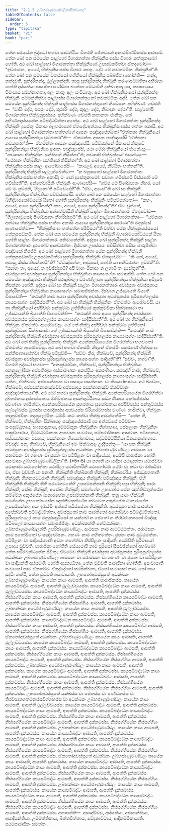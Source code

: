 ```yaml
---
title: "2.1.5 උබ්භජාණුමණ්ඩලිකාසික්ඛාපද"
tableOfContents: false
sidebar:
  order: 5
type: "tipitaka"
basket: "vi"
book: "paci"
---
```



<DynamicBreadcrumb />

<Division number="656" book="paci">

<Paragraph number="2100" book="paci">
තේන සමයේන බුද්ධෝ භගවා සාවත්ථියං විහරති ජේතවනේ අනාථපිණ්ඩිකස්ස ආරාමේ. තේන ඛෝ පන සමයේන සාළ්හෝ මිගාරනත්තා භික්ඛුනිසංඝස්ස විහාරං කත්තුකාමෝ හෝති. අථ ඛෝ සාළ්හෝ මිගාරනත්තා භික්ඛුනියෝ උපසඞ්කමිත්වා ඒතදවෝච—  “ඉච්ඡාමහං, අය්‍යේ, භික්ඛුනිසංඝස්ස විහාරං කාතුං. දේථ මේ නවකම්මිකං භික්ඛුනින්”ති. තේන ඛෝ පන සමයේන චතස්සෝ භගිනියෝ භික්ඛුනීසු පබ්බජිතා හෝන්ති—  නන්දා, නන්දවතී, සුන්දරීනන්දා, ථුල්ලනන්දාති. තාසු සුන්දරීනන්දා භික්ඛුනී තරුණපබ්බජිතා අභිරූපා හෝති දස්සනීයා පාසාදිකා පණ්ඩිතා බ්‍යත්තා මේධාවිනී දක්ඛා අනලසා, තත්‍රුපායාය වීමංසාය සමන්නාගතා, අලං කාතුං අලං සංවිධාතුං. අථ ඛෝ භික්ඛුනිසංඝෝ සුන්දරීනන්දං භික්ඛුනිං සම්මන්නිත්වා සාළ්හස්ස මිගාරනත්තුනෝ නවකම්මිකං අදාසි. තේන ඛෝ පන සමයේන සුන්දරීනන්දා භික්ඛුනී සාළ්හස්ස මිගාරනත්තුනෝ නිවේසනං අභික්ඛණං ගච්ඡති—  “වාසිං දේථ, පරසුං දේථ, කුඨාරිං දේථ, කුදාලං දේථ, නිඛාදනං දේථා”ති. සාළ්හෝපි මිගාරනත්තා භික්ඛුනුපස්සයං අභික්ඛණං ගච්ඡති කතාකතං ජානිතුං. තේ අභිණ්හදස්සනේන පටිබද්ධචිත්තා අහේසුං.
</Paragraph>

<Paragraph number="2101" book="paci">
අථ ඛෝ සාළ්හෝ මිගාරනත්තා සුන්දරීනන්දං භික්ඛුනිං දූසේතුං ඕකාසං අලභමානෝ ඒතදේවඅත්ථාය භික්ඛුනිසංඝස්ස භත්තං අකාසි. අථ ඛෝ සාළ්හෝ මිගාරනත්තා භත්තග්ගේ ආසනං පඤ්ඤපේන්තෝ “ඒත්තකා භික්ඛුනියෝ අය්‍යාය සුන්දරීනන්දාය වුඩ්ඪතරා”ති—  ඒකමන්තං ආසනං පඤ්ඤපේසි “ඒත්තකා නවකතරා”ති—  ඒකමන්තං ආසනං පඤ්ඤපේසි. පටිච්ඡන්නේ ඕකාසේ නිකූටේ සුන්දරීනන්දාය භික්ඛුනියා ආසනං පඤ්ඤපේසි, යථා ථේරා භික්ඛුනියෝ ජානේය්‍යුං—  “නවකානං භික්ඛුනීනං සන්තිකේ නිසින්නා”ති; නවකාපි භික්ඛුනියෝ ජානේය්‍යුං—  “ථේරානං භික්ඛුනීනං සන්තිකේ නිසින්නා”ති. අථ ඛෝ සාළ්හෝ මිගාරනත්තා භික්ඛුනිසංඝස්ස කාලං ආරෝචාපේසි—  “කාලෝ, අය්‍යේ, නිට්ඨිතං භත්තන්”ති. සුන්දරීනන්දා භික්ඛුනී සල්ලක්ඛේත්වා—  “න බහුකතෝ සාළ්හෝ මිගාරනත්තා භික්ඛුනිසංඝස්ස භත්තං අකාසි; මං සෝ දූසේතුකාමෝ. සචාහං ගමිස්සාමි විස්සරෝ මේ භවිස්සතී”ති, අන්තේවාසිනිං භික්ඛුනිං ආණාපේසි—  “ගච්ඡ මේ පිණ්ඩපාතං නීහර. යෝ චේ මං පුච්ඡති, ‘ගිලානා’ති පටිවේදේහී”ති. “ඒවං, අය්‍යේ”ති ඛෝ සා භික්ඛුනී සුන්දරීනන්දාය භික්ඛුනියා පච්චස්සෝසි.
</Paragraph>

<Paragraph number="2102" book="paci">
තේන ඛෝ පන සමයේන සාළ්හෝ මිගාරනත්තා බහිද්වාරකෝට්ඨකේ ඨිතෝ හෝති සුන්දරීනන්දං භික්ඛුනිං පටිපුච්ඡන්තෝ—  “කහං, අය්‍යේ, අය්‍යා සුන්දරීනන්දා? කහං, අය්‍යේ, අය්‍යා සුන්දරීනන්දා”ති? ඒවං වුත්තේ, සුන්දරීනන්දාය භික්ඛුනියා අන්තේවාසිනී භික්ඛුනී සාළ්හං මිගාරනත්තාරං ඒතදවෝච—  “ගිලානාවුසෝ; පිණ්ඩපාතං නීහරිස්සාමී”ති. අථ ඛෝ සාළ්හෝ මිගාරනත්තා—  “යම්පාහං අත්ථාය භික්ඛුනිසංඝස්ස භත්තං අකාසිං අය්‍යාය සුන්දරීනන්දාය කාරණා”ති මනුස්සේ ආණාපේත්වා—  “භික්ඛුනිසංඝං භත්තේන පරිවිසථා”ති වත්වා යේන භික්ඛුනුපස්සයෝ තේනුපසඞ්කමි. තේන ඛෝ පන සමයේන සුන්දරීනන්දා භික්ඛුනී බහාරාමකෝට්ඨකේ ඨිතා හෝති සාළ්හං මිගාරනත්තාරං පතිමානේන්තී. අද්දසා ඛෝ සුන්දරීනන්දා භික්ඛුනී සාළ්හං මිගාරනත්තාරං දූරතෝව ආගච්ඡන්තං. දිස්වාන උපස්සයං පවිසිත්වා සසීසං පාරුපිත්වා මඤ්චකේ නිපජ්ජි. අථ ඛෝ සාළ්හෝ මිගාරනත්තා යේන සුන්දරීනන්දා භික්ඛුනී තේනුපසඞ්කමි; උපසඞ්කමිත්වා සුන්දරීනන්දං භික්ඛුනිං ඒතදවෝච—  “කිං තේ, අය්‍යේ, අඵාසු, කිස්ස නිපන්නාසී”ති? “ඒවඤ්හේතං, ආවුසෝ, හෝති යා අනිච්ඡන්තං ඉච්ඡතී”ති. “ක්‍යාහං තං, අය්‍යේ, න ඉච්ඡිස්සාමි? අපි චාහං ඕකාසං න ලභාමි තං දූසේතුන්”ති. අවස්සුතෝ අවස්සුතාය සුන්දරීනන්දාය භික්ඛුනියා කායසංසග්ගං සමාපජ්ජි.
</Paragraph>

<Paragraph number="2103" book="paci">
තේන ඛෝ පන සමයේන අඤ්ඤතරා භික්ඛුනී ජරාදුබ්බලා චරණගිලානා සුන්දරීනන්දාය භික්ඛුනියා අවිදූරේ නිපන්නා හෝති. අද්දසා ඛෝ සා භික්ඛුනී සාළ්හං මිගාරනත්තාරං අවස්සුතං අවස්සුතාය සුන්දරීනන්දාය භික්ඛුනියා කායසංසග්ගං සමාපජ්ජන්තං. දිස්වාන උජ්ඣායති ඛිය්‍යති විපාචේති—  “කථඤ්හි නාම අය්‍යා සුන්දරීනන්දා අවස්සුතා අවස්සුතස්ස පුරිසපුග්ගලස්ස කායසංසග්ගං සාදියිස්සතී”ති. අථ ඛෝ සා භික්ඛුනී භික්ඛුනීනං ඒතමත්ථං ආරෝචේසි. යා තා භික්ඛුනියෝ අප්පිච්ඡා සන්තුට්ඨා ලජ්ජිනියෝ කුක්කුච්චිකා සික්ඛාකාමා තා උජ්ඣායන්ති ඛිය්‍යන්ති විපාචේන්ති—  “කථඤ්හි නාම අය්‍යා සුන්දරීනන්දා අවස්සුතා අවස්සුතස්ස පුරිසපුග්ගලස්ස කායසංසග්ගං සාදියිස්සතී”ති. අථ ඛෝ තා භික්ඛුනියෝ භික්ඛූනං ඒතමත්ථං ආරෝචේසුං. යේ තේ භික්ඛූ අප්පිච්ඡා සන්තුට්ඨා ලජ්ජිනෝ කුක්කුච්චකා සික්ඛාකාමා තේ උජ්ඣායන්ති ඛිය්‍යන්ති විපාචේන්ති—  “කථඤ්හි නාම සුන්දරීනන්දා භික්ඛුනී අවස්සුතා අවස්සුතස්ස පුරිසපුග්ගලස්ස කායසංසග්ගං සාදියිස්සතී”ති.
</Paragraph>

<Paragraph number="2104" book="paci">
අථ ඛෝ තේ භික්ඛූ සුන්දරීනන්දං භික්ඛුනිං අනේකපරියායේන විගරහිත්වා භගවතෝ ඒතමත්ථං ආරෝචේසුං. අථ ඛෝ භගවා ඒතස්මිං නිදානේ ඒතස්මිං පකරණේ භික්ඛුසංඝං සන්නිපාතාපේත්වා භික්ඛූ පටිපුච්ඡි—  “සච්චං කිර, භික්ඛවේ, සුන්දරීනන්දා භික්ඛුනී අවස්සුතා අවස්සුතස්ස පුරිසපුග්ගලස්ස කායසංසග්ගං සාදියතී”ති? “සච්චං, භගවා”ති. විගරහි බුද්ධෝ භගවා—  “අනනුච්ඡවිකං, භික්ඛවේ, සුන්දරීනන්දාය භික්ඛුනියා අනනුලෝමිකං අප්පතිරූපං අස්සාමණකං අකප්පියං අකරණීයං. කථඤ්හි නාම, භික්ඛවේ, සුන්දරීනන්දා භික්ඛුනී අවස්සුතා අවස්සුතස්ස පුරිසපුග්ගලස්ස කායසංසග්ගං සාදියිස්සති. නේතං, භික්ඛවේ, අප්පසන්නානං වා පසාදාය පසන්නානං වා භිය්‍යෝභාවාය. අථ ඛ්වේතං, භික්ඛවේ, අප්පසන්නානඤ්චේව අප්පසාදාය පසන්නානඤ්ච ඒකච්චානං අඤ්ඤථත්තායා”ති. අථ ඛෝ භගවා සුන්දරීනන්දං භික්ඛුනිං අනේකපරියායේන විගරහිත්වා දුබ්භරතාය දුප්පෝසතාය මහිච්ඡතාය අසන්තුට්ඨිතාය සඞ්ගණිකාය කෝසජ්ජස්ස අවණ්ණං භාසිත්වා, අනේකපරියායේන සුභරතාය සුපෝසතාය අප්පිච්ඡස්ස සන්තුට්ඨස්ස සල්ලේඛස්ස ධුතස්ස පාසාදිකස්ස අපචයස්ස වීරියාරම්භස්ස වණ්ණං භාසිත්වා, භික්ඛූනං තදනුච්ඡවිකං තදනුලෝමිකං ධම්මිං කථං කත්වා භික්ඛූ ආමන්තේසි—  “තේන හි, භික්ඛවේ, භික්ඛුනීනං සික්ඛාපදං පඤ්ඤපේස්සාමි දස අත්ථවසේ පටිච්ච—  සංඝසුට්ඨුතාය, සංඝඵාසුතාය, දුම්මඞ්කූනං භික්ඛුනීනං නිග්ගහාය, පේසලානං භික්ඛුනීනං ඵාසුවිහාරාය, දිට්ඨධම්මිකානං ආසවානං සංවරාය, සම්පරායිකානං ආසවානං පටිඝාතාය, අප්පසන්නානං පසාදාය, පසන්නානං භිය්‍යෝභාවාය, සද්ධම්මට්ඨිතියා විනයානුග්ගහාය. ඒවඤ්ච පන, භික්ඛවේ, භික්ඛුනියෝ ඉමං සික්ඛාපදං උද්දිසන්තු—
</Paragraph>

</Division>
<Division number="657" book="paci">

<Paragraph number="2105" book="paci">
<Emphasis>“යා පන භික්ඛුනී අවස්සුතා අවස්සුතස්ස පුරිසපුග්ගලස්ස අධක්ඛකං උබ්භජාණුමණ්ඩලං ආමසනං වා පරාමසනං වා ගහණං වා ඡුපනං වා පටිපීළනං වා සාදියේය්‍ය, අයම්පි පාරාජිකා හෝති අසංවාසා උබ්භජාණුමණ්ඩලිකා”</Emphasis>ති. (*5*:<Emphasis>5</Emphasis>)
</Paragraph>

</Division>
<Division number="658" book="paci">

<Paragraph number="2106" book="paci">
<Emphasis>යා පනා</Emphasis>ති යා යාදිසා යථායුත්තා යථාජච්චා යථානාමා යථාගෝත්තා යථාසීලා යථාවිහාරිනී යථාගෝචරා ථේරා වා නවා වා මජ්ඣිමා වා, ඒසා වුච්චති යා පනාති.
</Paragraph>

<Paragraph number="2107" book="paci">
<Emphasis>භික්ඛුනී</Emphasis>ති භික්ඛිකාති භික්ඛුනී; භික්ඛාචරියං අජ්ඣුපගතාති භික්ඛුනී; භින්නපටධරාති භික්ඛුනී; සමඤ්ඤාය භික්ඛුනී; පටිඤ්ඤාය භික්ඛුනී; ඒහි භික්ඛුනීති භික්ඛුනී; තීහි සරණගමනේහි උපසම්පන්නාති භික්ඛුනී; භද්‍රා භික්ඛුනී; සාරා භික්ඛුනී; සේඛා භික්ඛුනී; අසේඛා භික්ඛුනී; සමග්ගේන උභතෝසංඝේන ඤත්තිචතුත්ථේන කම්මේන අකුප්පේන ඨානාරහේන උපසම්පන්නාති භික්ඛුනී. තත්‍ර යායං භික්ඛුනී සමග්ගේන උභතෝසංඝේන ඤත්තිචතුත්ථේන කම්මේන අකුප්පේන ඨානාරහේන උපසම්පන්නා, අයං ඉමස්මිං අත්ථේ අධිප්පේතා භික්ඛුනීති.
</Paragraph>

<Paragraph number="2108" book="paci">
<Emphasis>අවස්සුතා</Emphasis> නාම සාරත්තා අපේක්ඛවතී පටිබද්ධචිත්තා.
</Paragraph>

<Paragraph number="2109" book="paci">
<Emphasis>අවස්සුතෝ</Emphasis> නාම සාරත්තෝ අපේක්ඛවා පටිබද්ධචිත්තෝ.
</Paragraph>

<Paragraph number="2110" book="paci">
<Emphasis>පුරිසපුග්ගලෝ</Emphasis> නාම මනුස්සපුරිසෝ න යක්ඛෝ න පේතෝ න තිරච්ඡානගතෝ විඤ්ඤූ පටිබලෝ කායසංසග්ගං සමාපජ්ජිතුං.
</Paragraph>

<Paragraph number="2111" book="paci">
<Emphasis>අධක්ඛකන්</Emphasis>ති හේට්ඨක්ඛකං.
</Paragraph>

<Paragraph number="2112" book="paci">
<Emphasis>උබ්භජාණුමණ්ඩලන්</Emphasis>ති උපරිජාණුමණ්ඩලං.
</Paragraph>

<Paragraph number="2113" book="paci">
<Emphasis>ආමසනං</Emphasis> නාම ආමට්ඨමත්තං.
</Paragraph>

<Paragraph number="2114" book="paci">
<Emphasis>පරාමසනං</Emphasis> නාම ඉතෝචිතෝ ච සඤ්චෝපනං.
</Paragraph>

<Paragraph number="2115" book="paci">
<Emphasis>ගහණං</Emphasis> නාම ගහිතමත්තං.
</Paragraph>

<Paragraph number="2116" book="paci">
<Emphasis>ඡුපනං</Emphasis> නාම ඵුට්ඨමත්තං.
</Paragraph>

<Paragraph number="2117" book="paci">
<Emphasis>පටිපීළනං වා සාදියේය්‍යා</Emphasis>ති අඞ්ගං ගහේත්වා නිප්පීළනං සාදියති.
</Paragraph>

<Paragraph number="2118" book="paci">
<Emphasis>අයම්පී</Emphasis>ති පුරිමායෝ උපාදාය වුච්චති.
</Paragraph>

<Paragraph number="2119" book="paci">
<Emphasis>පාරාජිකා හෝතී</Emphasis>ති සේය්‍යථාපි නාම පුරිසෝ සීසච්ඡින්නෝ අභබ්බෝ තේන සරීරබන්ධනේන ජීවිතුං; ඒවමේව භික්ඛුනී අවස්සුතා අවස්සුතස්ස පුරිසපුග්ගලස්ස අධක්ඛකං උබ්භජාණුමණ්ඩලං ආමසනං වා පරාමසනං වා ගහණං වා ඡුපනං වා පටිපීළනං වා සාදියන්තී අස්සමණී හෝති අසක්‍යධීතා. තේන වුච්චති පාරාජිකා හෝතීති.
</Paragraph>

<Paragraph number="2120" book="paci">
<Emphasis>අසංවාසා</Emphasis>ති <Emphasis>සංවාසෝ</Emphasis> නාම ඒකකම්මං ඒකුද්දේසෝ සමසික්ඛතා, ඒසෝ සංවාසෝ නාම. සෝ තාය සද්ධිං නත්ථි, තේන වුච්චති අසංවාසාති.
</Paragraph>

</Division>
<Division number="659" book="paci">

<Paragraph number="2121" book="paci">
උභතෝඅවස්සුතේ අධක්ඛකං උබ්භජාණුමණ්ඩලං කායේන කායං ආමසති, ආපත්ති පාරාජිකස්ස. කායේන කායපටිබද්ධං ආමසති, ආපත්ති ථුල්ලච්චයස්ස. කායපටිබද්ධේන කායං ආමසති, ආපත්ති ථුල්ලච්චයස්ස. කායපටිබද්ධේන කායපටිබද්ධං ආමසති, ආපත්ති දුක්කටස්ස.
</Paragraph>

<Paragraph number="2122" book="paci">
නිස්සග්ගියේන කායං ආමසති, ආපත්ති දුක්කටස්ස. නිස්සග්ගියේන කායපටිබද්ධං ආමසති, ආපත්ති දුක්කටස්ස. නිස්සග්ගියේන නිස්සග්ගියං ආමසති, ආපත්ති දුක්කටස්ස.
</Paragraph>

<Paragraph number="2123" book="paci">
උබ්භක්ඛකං අධෝජාණුමණ්ඩලං කායේන කායං ආමසති, ආපත්ති ථුල්ලච්චයස්ස. කායේන කායපටිබද්ධං ආමසති, ආපත්ති දුක්කටස්ස. කායපටිබද්ධේන කායං ආමසති, ආපත්ති දුක්කටස්ස. කායපටිබද්ධේන කායපටිබද්ධං ආමසති, ආපත්ති දුක්කටස්ස.
</Paragraph>

<Paragraph number="2124" book="paci">
නිස්සග්ගියේන කායං ආමසති, ආපත්ති දුක්කටස්ස. නිස්සග්ගියේන කායපටිබද්ධං ආමසති, ආපත්ති දුක්කටස්ස. නිස්සග්ගියේන නිස්සග්ගියං ආමසති, ආපත්ති දුක්කටස්ස.
</Paragraph>

</Division>
<Division number="660" book="paci">

<Paragraph number="2125" book="paci">
ඒකතෝඅවස්සුතේ අධක්ඛකං උබ්භජාණුමණ්ඩලං කායේන කායං ආමසති, ආපත්ති ථුල්ලච්චයස්ස. කායේන කායපටිබද්ධං ආමසති, ආපත්ති දුක්කටස්ස. කායපටිබද්ධේන කායං ආමසති, ආපත්ති දුක්කටස්ස. කායපටිබද්ධේන කායපටිබද්ධං ආමසති, ආපත්ති දුක්කටස්ස.
</Paragraph>

<Paragraph number="2126" book="paci">
නිස්සග්ගියේන කායං ආමසති, ආපත්ති දුක්කටස්ස. නිස්සග්ගියේන කායපටිබද්ධං ආමසති, ආපත්ති දුක්කටස්ස. නිස්සග්ගියේන නිස්සග්ගියං ආමසති, ආපත්ති දුක්කටස්ස.
</Paragraph>

<Paragraph number="2127" book="paci">
උබ්භක්ඛකං අධෝජාණුමණ්ඩලං කායේන කායං ආමසති, ආපත්ති දුක්කටස්ස. කායේන කායපටිබද්ධං ආමසති, ආපත්ති දුක්කටස්ස. කායපටිබද්ධේන කායං ආමසති, ආපත්ති දුක්කටස්ස. කායපටිබද්ධේන කායපටිබද්ධං ආමසති, ආපත්ති දුක්කටස්ස.
</Paragraph>

<Paragraph number="2128" book="paci">
නිස්සග්ගියේන කායං ආමසති, ආපත්ති දුක්කටස්ස. නිස්සග්ගියේන කායපටිබද්ධං ආමසති, ආපත්ති දුක්කටස්ස. නිස්සග්ගියේන නිස්සග්ගියං ආමසති, ආපත්ති දුක්කටස්ස.
</Paragraph>

</Division>
<Division number="661" book="paci">

<Paragraph number="2129" book="paci">
උභතෝඅවස්සුතේ යක්ඛස්ස වා පේතස්ස වා පණ්ඩකස්ස වා තිරච්ඡානගතමනුස්සවිග්ගහස්ස වා අධක්ඛකං උබ්භජාණුමණ්ඩලං කායේන කායං ආමසති, ආපත්ති ථුල්ලච්චයස්ස. කායේන කායපටිබද්ධං ආමසති, ආපත්ති දුක්කටස්ස. කායපටිබද්ධේන කායං ආමසති, ආපත්ති දුක්කටස්ස. කායපටිබද්ධේන කායපටිබද්ධං ආමසති, ආපත්ති දුක්කටස්ස.
</Paragraph>

<Paragraph number="2130" book="paci">
නිස්සග්ගියේන කායං ආමසති, ආපත්ති දුක්කටස්ස. නිස්සග්ගියේන කායපටිබද්ධං ආමසති, ආපත්ති දුක්කටස්ස. නිස්සග්ගියේන නිස්සග්ගියං ආමසති, ආපත්ති දුක්කටස්ස.
</Paragraph>

<Paragraph number="2131" book="paci">
උබ්භක්ඛකං අධෝජාණුමණ්ඩලං කායේන කායං ආමසති, ආපත්ති දුක්කටස්ස. කායේන කායපටිබද්ධං ආමසති, ආපත්ති දුක්කටස්ස. කායපටිබද්ධේන කායං ආමසති, ආපත්ති දුක්කටස්ස. කායපටිබද්ධේන කායපටිබද්ධං ආමසති, ආපත්ති දුක්කටස්ස.
</Paragraph>

<Paragraph number="2132" book="paci">
නිස්සග්ගියේන කායං ආමසති, ආපත්ති දුක්කටස්ස. නිස්සග්ගියේන කායපටිබද්ධං ආමසති, ආපත්ති දුක්කටස්ස. නිස්සග්ගියේන නිස්සග්ගියං ආමසති, ආපත්ති දුක්කටස්ස.
</Paragraph>

</Division>
<Division number="662" book="paci">

<Paragraph number="2133" book="paci">
ඒකතෝඅවස්සුතේ අධක්ඛකං උබ්භජාණුමණ්ඩලං කායේන කායං ආමසති, ආපත්ති දුක්කටස්ස. කායේන කායපටිබද්ධං ආමසති, ආපත්ති දුක්කටස්ස. කායපටිබද්ධේන කායං ආමසති, ආපත්ති දුක්කටස්ස. කායපටිබද්ධේන කායපටිබද්ධං ආමසති, ආපත්ති දුක්කටස්ස.
</Paragraph>

<Paragraph number="2134" book="paci">
නිස්සග්ගියේන කායං ආමසති, ආපත්ති දුක්කටස්ස. නිස්සග්ගියේන කායපටිබද්ධං ආමසති, ආපත්ති දුක්කටස්ස. නිස්සග්ගියේන නිස්සග්ගියං ආමසති, ආපත්ති දුක්කටස්ස.
</Paragraph>

<Paragraph number="2135" book="paci">
උබ්භක්ඛකං අධෝජාණුමණ්ඩලං කායේන කායං ආමසති, ආපත්ති දුක්කටස්ස. කායේන කායපටිබද්ධං ආමසති, ආපත්ති දුක්කටස්ස. කායපටිබද්ධේන කායං ආමසති, ආපත්ති දුක්කටස්ස. කායපටිබද්ධේන කායපටිබද්ධං ආමසති, ආපත්ති දුක්කටස්ස.
</Paragraph>

<Paragraph number="2136" book="paci">
නිස්සග්ගියේන කායං ආමසති, ආපත්ති දුක්කටස්ස. නිස්සග්ගියේන කායපටිබද්ධං ආමසති, ආපත්ති දුක්කටස්ස. නිස්සග්ගියේන නිස්සග්ගියං ආමසති, ආපත්ති දුක්කටස්ස.
</Paragraph>

</Division>
<Division number="663" book="paci">

<Paragraph number="2137" book="paci">
අනාපත්ති—  අසඤ්චිච්ච, අස්සතියා, අජානන්තියා, අසාදියන්තියා, උම්මත්තිකාය, ඛිත්තචිත්තාය, වේදනාට්ටාය, ආදිකම්මිකායාති.

</Paragraph>
</Division>

<Paragraph number="2138" type="center" book="paci">
පඨමපාරාජිකං සමත්තං.
</Paragraph>